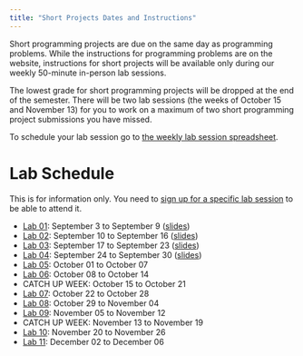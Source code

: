 ```yaml
---
title: "Short Projects Dates and Instructions"
---
```


Short programming projects are due on the same day as programming problems. While the instructions for programming problems are on the website, instructions for short projects will be available only during our weekly 50-minute in-person lab sessions. 

The lowest grade for short programming projects will be dropped at the end of the semester. There will be two lab sessions (the weeks of October 15 and November 13) for you to work on a maximum of two short programming project submissions you have missed.

To schedule your lab session go to [the weekly lab session spreadsheet](https://docs.google.com/spreadsheets/d/1vJNf444idLRKBJej3I9MvI7RDSk6ujV2s9kPt7CBA_Q/edit?usp=sharing).

# Lab Schedule

This is for information only. You need to [sign up for a specific lab session](https://docs.google.com/spreadsheets/d/1vJNf444idLRKBJej3I9MvI7RDSk6ujV2s9kPt7CBA_Q/edit?usp=sharing) to be able to attend it.

* [Lab 01](labs/lab01.html): September 3 to September 9 ([slides](labs/lab01-slide.html))
* [Lab 02](labs/lab02.html): September 10 to September 16 ([slides](labs/lab02-slide.html))
* [Lab 03](labs/lab03.html): September 17 to September 23 ([slides](labs/lab03-slide.html))
* [Lab 04](labs/lab04.html): September 24 to September 30 ([slides](labs/lab04-slide.html))
* [Lab 05](labs/lab05.html): October 01 to October 07
* [Lab 06](labs/lab06.html): October 08 to October 14
* CATCH UP WEEK: October 15 to October 21
* [Lab 07](labs/lab07.html): October 22 to October 28
* [Lab 08](labs/lab08.html): October 29 to November 04
* [Lab 09](labs/lab09.html): November 05 to November 12
* CATCH UP WEEK: November 13 to November 19
* [Lab 10](labs/lab10.html): November 20 to November 26
* [Lab 11](labs/lab11.html): December 02 to December 06